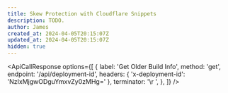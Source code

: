 ```yaml
---
title: Skew Protection with Cloudflare Snippets
description: TODO.
author: James
created_at: 2024-04-05T20:15:07Z
updated_at: 2024-04-05T20:15:07Z
hidden: true
---
```


<InlineGroup>
  <ApiCallResponse
    options={[
      {
        label: 'Get Current Build Info',
        method: 'get',
        endpoint: '/api/deployment-id',
        useDeploymentId: true,
        terminator: '\r ',
      },
    ]}
  />

  <ApiCallResponse
    options={[
      {
        label: 'Get Older Build Info',
        method: 'get',
        endpoint: '/api/deployment-id',
        headers: { 'x-deployment-id': 'NzIxMjgwODguYmxvZy0zMHg=' },
        terminator: '\r ',
      },
    ]}
  />
</InlineGroup>

